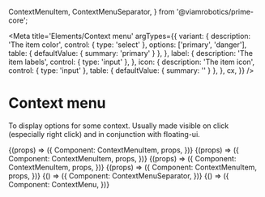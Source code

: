   ContextMenuItem,
  ContextMenuSeparator,
} from '@viamrobotics/prime-core';

<Meta
  title='Elements/Context menu'
  argTypes={{
    variant: {
      description: 'The item color',
      control: { type: 'select' },
      options: ['primary', 'danger'],
      table: { defaultValue: { summary: 'primary' } },
    },
    label: {
      description: 'The item labels',
      control: { type: 'input' },
    },
    icon: {
      description: 'The item icon',
      control: { type: 'input' },
      table: { defaultValue: { summary: '' } },
    },
    cx,
  }}
/>

# Context menu

To display options for some context. Usually made visible on click (especially right click) and in conjunction with floating-ui.

<Canvas>
  <Story
    name='Item'
    args={{
      label: 'just a label',
    }}
  >
    {(props) => ({
      Component: ContextMenuItem,
      props,
    })}
  </Story>
</Canvas>

<Canvas>
  <Story
    name='Item with icon'
    args={{
      label: 'with icon!',
      icon: 'trash-can-outline',
    }}
  >
    {(props) => ({
      Component: ContextMenuItem,
      props,
    })}
  </Story>
</Canvas>

<Canvas>
  <Story
    name='Primary variant (default)'
    args={{
      label: '~ primary ~',
      variant: 'primary',
    }}
  >
    {(props) => ({
      Component: ContextMenuItem,
      props,
    })}
  </Story>
</Canvas>

<Canvas>
  <Story
    name='Danger variant (dangerous)'
    args={{
      label: '!! DANGER !!',
      variant: 'danger',
      icon: 'close',
    }}
  >
    {(props) => ({
      Component: ContextMenuItem,
      props,
    })}
  </Story>
</Canvas>

<Canvas>
  <Story name='Separator'>
    {() => ({
      Component: ContextMenuSeparator,
    })}
  </Story>
</Canvas>

<Canvas>
  <Story name='Full context menu'>
    {() => ({
      Component: ContextMenu,
    })}
  </Story>
</Canvas>
